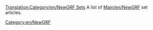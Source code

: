 [[Translation:Category/en/NewGRF Sets]]{{en/-}}
A list of [[Main/en/NewGRF]] set articles.

[[Category:en/NewGRF]]